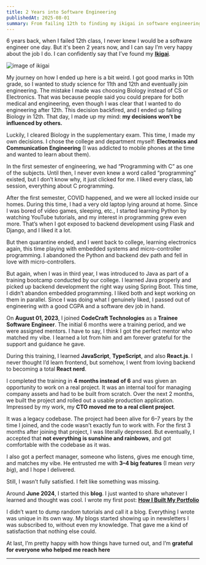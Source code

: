 ```yaml
---
title: 2 Years into Software Engineering
publishedAt: 2025-08-01
summary: From failing 12th to finding my ikigai in software engineering it’s been a wild, fulfilling 6-year journey.
---
```



6 years back, when I failed 12th class, I never knew I would be a software engineer one day. But it's been 2 years now, and I can say I’m very happy about the job I do. I can confidently say that I’ve found my [**Ikigai**](https://en.wikipedia.org/wiki/Ikigai).

<Image priority src={ikigai} alt='image of ikigai' className='max-w-md' />

My journey on how I ended up here is a bit weird. I got good marks in 10th grade, so I wanted to study science for 11th and 12th and eventually join engineering. The mistake I made was choosing Biology instead of CS or Electronics. That was because people said you could prepare for both medical and engineering, even though I was clear that I wanted to do engineering after 12th. This decision backfired, and I ended up failing Biology in 12th. That day, I made up my mind: **my decisions won’t be influenced by others.**

Luckily, I cleared Biology in the supplementary exam. This time, I made my own decisions. I chose the college and department myself: **Electronics and Communication Engineering** (I was addicted to mobile phones at the time and wanted to learn about them).

In the first semester of engineering, we had “Programming with C” as one of the subjects. Until then, I never even knew a word called “programming” existed, but I don’t know why, it just clicked for me. I liked every class, lab session, everything about C programming.

After the first semester, COVID happened, and we were all locked inside our homes.
During this time, I had a very old laptop lying around at home. Since I was bored of video games, sleeping, etc., I started learning Python by watching YouTube tutorials, and my interest in programming grew even more. That’s when I got exposed to backend development using Flask and Django, and I liked it a lot.

But then quarantine ended, and I went back to college, learning electronics again, this time playing with embedded systems and micro-controller programming. I abandoned the Python and backend dev path and fell in love with micro-controllers.

But again, when I was in third year, I was introduced to Java as part of a training bootcamp conducted by our college. I learned Java properly and picked up backend development the right way using Spring Boot. This time, I didn’t abandon embedded programming. I liked both and kept working on them in parallel. Since I was doing what I genuinely liked, I passed out of engineering with a good CGPA and a software dev job in hand.

On **August 01, 2023**, I joined **CodeCraft Technologies** as a **Trainee Software Engineer**.
The initial 6 months were a training period, and we were assigned mentors. I have to say, I think I got the perfect mentor who matched my vibe. I learned a lot from him and am forever grateful for the support and guidance he gave.

During this training, I learned **JavaScript**, **TypeScript**, and also **React.js**. I never thought I’d learn frontend, but somehow, I went from loving backend to becoming a total **React nerd**.

I completed the training in **4 months instead of 6** and was given an opportunity to work on a real project. It was an internal tool for managing company assets and had to be built from scratch. Over the next 2 months, we built the project and rolled out a usable production application. Impressed by my work, my **CTO moved me to a real client project**.

It was a legacy codebase. The project had been alive for 6–7 years by the time I joined, and the code wasn’t exactly fun to work with. For the first 3 months after joining that project, I was literally depressed. But eventually, I accepted that **not everything is sunshine and rainbows**, and got comfortable with the codebase as it was.

I also got a perfect manager, someone who listens, gives me enough time, and matches my vibe. He entrusted me with **3–4 big features** (I mean _very big_), and I hope I delivered.

Still, I wasn’t fully satisfied. I felt like something was missing.

Around **June 2024**, I started this **blog**. I just wanted to share whatever I learned and thought was cool. I wrote my first post: [**How I Built My Portfolio**](/blog/how-i-built-my-portfolio)

I didn’t want to dump random tutorials and call it a blog. Everything I wrote was unique in its own way.
My blogs started showing up in newsletters I was subscribed to, without even my knowledge. That gave me a kind of satisfaction that nothing else could.

At last, I’m pretty happy with how things have turned out, and I’m **grateful for everyone who helped me reach here**

---

